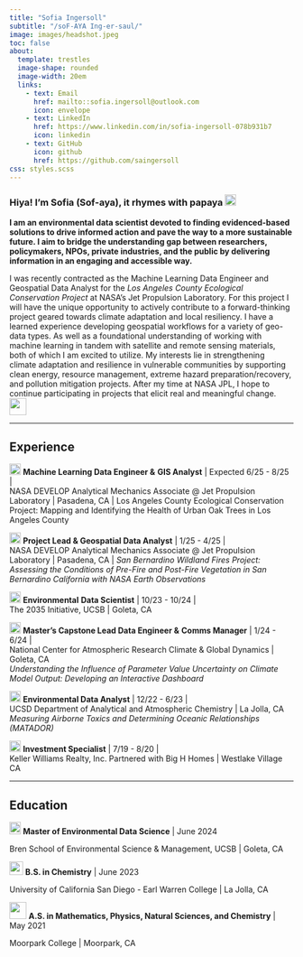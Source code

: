 ```yaml
---
title: "Sofia Ingersoll"
subtitle: "/soF-AYA Ing-er-saul/"
image: images/headshot.jpeg
toc: false
about:
  template: trestles
  image-shape: rounded
  image-width: 20em
  links: 
    - text: Email
      href: mailto::sofia.ingersoll@outlook.com
      icon: envelope
    - text: LinkedIn
      href: https://www.linkedin.com/in/sofia-ingersoll-078b931b7
      icon: linkedin
    - text: GitHub
      icon: github
      href: https://github.com/saingersoll
css: styles.scss
---
```


### **Hiya! I'm Sofia (Sof-aya), it rhymes with papaya** ![](images/papaya.png){width="20"}

**I am an environmental data scientist devoted to finding evidenced-based solutions to drive informed action and pave the way to a more sustainable future. I aim to bridge the understanding gap between researchers, policymakers, NPOs, private industries, and the public by delivering information in an engaging and accessible way.**

I was recently contracted as the Machine Learning Data Engineer and Geospatial Data Analyst for the *Los Angeles County Ecological Conservation Project* at NASA's Jet Propulsion Laboratory. For this project I will have the unique opportunity to actively contribute to a forward-thinking project geared towards climate adaptation and local resiliency. I have a learned experience developing geospatial workflows for a variety of geo-data types. As well as a foundational understanding of working with machine learning in tandem with satellite and remote sensing materials, both of which I am excited to utilize. My interests lie in strengthening climate adaptation and resilience in vulnerable communities by supporting clean energy, resource management, extreme hazard preparation/recovery, and pollution mitigation projects. After my time at NASA JPL, I hope to continue participating in projects that elicit real and meaningful change. ![](images/orbit.png){width="30"}

------------------------------------------------------------------------

## Experience

![](images/clipboard-678023564.png){width="20"} **Machine Learning Data Engineer &** **GIS Analyst** \| Expected 6/25 - 8/25 \|\
NASA DEVELOP Analytical Mechanics Associate \@ Jet Propulsion Laboratory \| Pasadena, CA \| Los Angeles County Ecological Conservation Project: Mapping and Identifying the Health of Urban Oak Trees in Los Angeles County

![](images/clipboard-988972325.png){width="20"} **Project Lead & Geospatial Data Analyst** \| 1/25 - 4/25 \|\
NASA DEVELOP Analytical Mechanics Associate \@ Jet Propulsion Laboratory \| Pasadena, CA \| *San Bernardino Wildland Fires Project: Assessing the Conditions of Pre-Fire and Post-Fire Vegetation in San Bernardino California with NASA Earth Observations*

![](images/clipboard-312691810.png){width="20"} **Environmental** **Data Scientist** \| 10/23 - 10/24 \|\
The 2035 Initiative, UCSB \| Goleta, CA

![](images/document-setting.png){width="20"} **Master's Capstone Lead Data Engineer &** **Comms Manager** \| 1/24 - 6/24 \|\
National Center for Atmospheric Research Climate & Global Dynamics \| Goleta, CA\
*Understanding the Influence of Parameter Value Uncertainty on Climate Model Output: Developing an Interactive Dashboard*

![](images/analysis.png){width="20"} **Environmental Data Analyst** \| 12/22 - 6/23 \|\
UCSD Department of Analytical and Atmospheric Chemistry \| La Jolla, CA\
*Measuring Airborne Toxics and Determining Oceanic Relationships (MATADOR)*

![](images/data-analysis.png){width="20"} **Investment Specialist** \| 7/19 - 8/20 \|\
Keller Williams Realty, Inc. Partnered with Big H Homes \| Westlake Village CA

------------------------------------------------------------------------

## Education

![](images/brens.png){width="20" height="22"} **Master of Environmental Data Science** \| June 2024

Bren School of Environmental Science & Management, UCSB \| Goleta, CA

![](images/UCSD_Seal.png){width="24"} **B.S. in Chemistry** \| June 2023

University of California San Diego - Earl Warren College \| La Jolla, CA

![](images/MCstackedlogo.png){width="30"} **A.S. in Mathematics, Physics, Natural Sciences, and Chemistry** \| May 2021

Moorpark College \| Moorpark, CA
